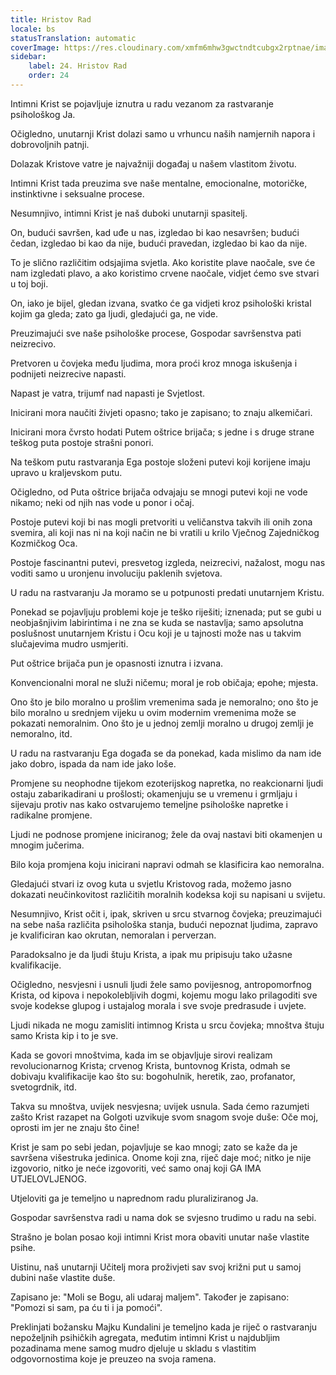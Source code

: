 ```yaml
---
title: Hristov Rad
locale: bs
statusTranslation: automatic
coverImage: https://res.cloudinary.com/xmfm6mhw3gwctndtcubgx2rptnae/image/upload/v1741354419/small_cover_la_gran_rebelion_28716e29d2.webp
sidebar:
    label: 24. Hristov Rad
    order: 24
---
```

Intimni Krist se pojavljuje iznutra u radu vezanom za rastvaranje psihološkog Ja.

Očigledno, unutarnji Krist dolazi samo u vrhuncu naših namjernih napora i dobrovoljnih patnji.

Dolazak Kristove vatre je najvažniji događaj u našem vlastitom životu.

Intimni Krist tada preuzima sve naše mentalne, emocionalne, motoričke, instinktivne i seksualne procese.

Nesumnjivo, intimni Krist je naš duboki unutarnji spasitelj.

On, budući savršen, kad uđe u nas, izgledao bi kao nesavršen; budući čedan, izgledao bi kao da nije, budući pravedan, izgledao bi kao da nije.

To je slično različitim odsjajima svjetla. Ako koristite plave naočale, sve će nam izgledati plavo, a ako koristimo crvene naočale, vidjet ćemo sve stvari u toj boji.

On, iako je bijel, gledan izvana, svatko će ga vidjeti kroz psihološki kristal kojim ga gleda; zato ga ljudi, gledajući ga, ne vide.

Preuzimajući sve naše psihološke procese, Gospodar savršenstva pati neizrecivo.

Pretvoren u čovjeka među ljudima, mora proći kroz mnoga iskušenja i podnijeti neizrecive napasti.

Napast je vatra, trijumf nad napasti je Svjetlost.

Inicirani mora naučiti živjeti opasno; tako je zapisano; to znaju alkemičari.

Inicirani mora čvrsto hodati Putem oštrice brijača; s jedne i s druge strane teškog puta postoje strašni ponori.

Na teškom putu rastvaranja Ega postoje složeni putevi koji korijene imaju upravo u kraljevskom putu.

Očigledno, od Puta oštrice brijača odvajaju se mnogi putevi koji ne vode nikamo; neki od njih nas vode u ponor i očaj.

Postoje putevi koji bi nas mogli pretvoriti u veličanstva takvih ili onih zona svemira, ali koji nas ni na koji način ne bi vratili u krilo Vječnog Zajedničkog Kozmičkog Oca.

Postoje fascinantni putevi, presvetog izgleda, neizrecivi, nažalost, mogu nas voditi samo u uronjenu involuciju paklenih svjetova.

U radu na rastvaranju Ja moramo se u potpunosti predati unutarnjem Kristu.

Ponekad se pojavljuju problemi koje je teško riješiti; iznenada; put se gubi u neobjašnjivim labirintima i ne zna se kuda se nastavlja; samo apsolutna poslušnost unutarnjem Kristu i Ocu koji je u tajnosti može nas u takvim slučajevima mudro usmjeriti.

Put oštrice brijača pun je opasnosti iznutra i izvana.

Konvencionalni moral ne služi ničemu; moral je rob običaja; epohe; mjesta.

Ono što je bilo moralno u prošlim vremenima sada je nemoralno; ono što je bilo moralno u srednjem vijeku u ovim modernim vremenima može se pokazati nemoralnim. Ono što je u jednoj zemlji moralno u drugoj zemlji je nemoralno, itd.

U radu na rastvaranju Ega događa se da ponekad, kada mislimo da nam ide jako dobro, ispada da nam ide jako loše.

Promjene su neophodne tijekom ezoterijskog napretka, no reakcionarni ljudi ostaju zabarikadirani u prošlosti; okamenjuju se u vremenu i grmljaju i sijevaju protiv nas kako ostvarujemo temeljne psihološke napretke i radikalne promjene.

Ljudi ne podnose promjene iniciranog; žele da ovaj nastavi biti okamenjen u mnogim jučerima.

Bilo koja promjena koju inicirani napravi odmah se klasificira kao nemoralna.

Gledajući stvari iz ovog kuta u svjetlu Kristovog rada, možemo jasno dokazati neučinkovitost različitih moralnih kodeksa koji su napisani u svijetu.

Nesumnjivo, Krist očit i, ipak, skriven u srcu stvarnog čovjeka; preuzimajući na sebe naša različita psihološka stanja, budući nepoznat ljudima, zapravo je kvalificiran kao okrutan, nemoralan i perverzan.

Paradoksalno je da ljudi štuju Krista, a ipak mu pripisuju tako užasne kvalifikacije.

Očigledno, nesvjesni i usnuli ljudi žele samo povijesnog, antropomorfnog Krista, od kipova i nepokolebljivih dogmi, kojemu mogu lako prilagoditi sve svoje kodekse glupog i ustajalog morala i sve svoje predrasude i uvjete.

Ljudi nikada ne mogu zamisliti intimnog Krista u srcu čovjeka; mnoštva štuju samo Krista kip i to je sve.

Kada se govori mnoštvima, kada im se objavljuje sirovi realizam revolucionarnog Krista; crvenog Krista, buntovnog Krista, odmah se dobivaju kvalifikacije kao što su: bogohulnik, heretik, zao, profanator, svetogrdnik, itd.

Takva su mnoštva, uvijek nesvjesna; uvijek usnula. Sada ćemo razumjeti zašto Krist razapet na Golgoti uzvikuje svom snagom svoje duše: Oče moj, oprosti im jer ne znaju što čine!

Krist je sam po sebi jedan, pojavljuje se kao mnogi; zato se kaže da je savršena višestruka jedinica. Onome koji zna, riječ daje moć; nitko je nije izgovorio, nitko je neće izgovoriti, već samo onaj koji GA IMA UTJELOVLJENOG.

Utjeloviti ga je temeljno u naprednom radu pluraliziranog Ja.

Gospodar savršenstva radi u nama dok se svjesno trudimo u radu na sebi.

Strašno je bolan posao koji intimni Krist mora obaviti unutar naše vlastite psihe.

Uistinu, naš unutarnji Učitelj mora proživjeti sav svoj križni put u samoj dubini naše vlastite duše.

Zapisano je: "Moli se Bogu, ali udaraj maljem". Također je zapisano: "Pomozi si sam, pa ću ti i ja pomoći".

Preklinjati božansku Majku Kundalini je temeljno kada je riječ o rastvaranju nepoželjnih psihičkih agregata, međutim intimni Krist u najdubljim pozadinama mene samog mudro djeluje u skladu s vlastitim odgovornostima koje je preuzeo na svoja ramena.

